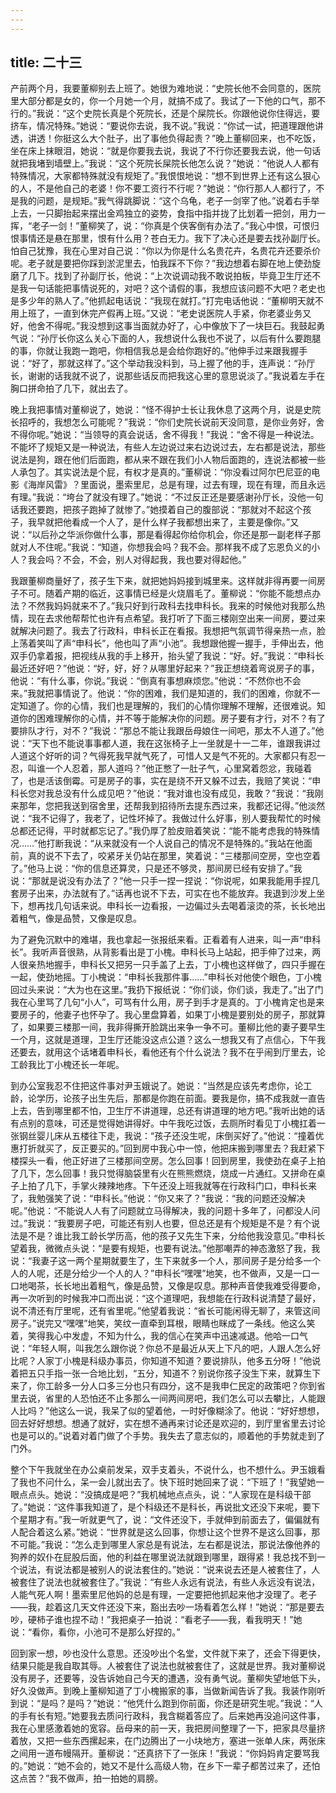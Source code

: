 ```yaml
---
---
---
```

title: 二十三
---



产前两个月，我要董柳别去上班了。她很为难地说：“史院长他不会同意的，医院里大部分都是女的，你一个月她一个月，就搞不成了。我试了一下他的口气，那不行的。”我说：“这个史院长真是个死院长，还是个屎院长。你跟他说你住得远，要挤车，情况特殊。”她说：“要说你去说，我不说。”我说：“你试一试，把道理跟他讲透，讲透！你挺这么大个肚子，出了事他负得起责？”晚上董柳回来，也不吃饭，坐在床上抹眼泪，她说：“就是你要我去说，我说了不行你还要我去说，他一句话就把我堵到墙壁上。”我说：“这个死院长屎院长他怎么说？”她说：“他说人人都有特殊情况，大家都特殊就没有规矩了。”我恨恨地说：“想不到世界上还有这么狠心的人，不是他自己的老婆！你不要工资行不行呢？”她说：“你行那人人都行了，不是我的问题，是规矩。”我气得跳脚说：“这个乌龟，老子一剑宰了他。”说着右手举上去，一只脚抬起来摆出金鸡独立的姿势，食指中指并拢了比划着一把剑，用力一挥，“老子一剑！”董柳笑了，说：“你真是个侠客倒有办法了。”我心中恨，可恨归恨事情还是悬在那里，恨有什么用？苍白无力。我下了决心还是要去找孙副厅长。怕自己犹豫，我在心里对自己说：“你以为你是什么名贵花卉，名贵花卉还要杀价呢。老子就是要把你踩到淤泥里去，怕我踩不下你？”我边想着右脚在地上使劲旋磨了几下。找到了孙副厅长，他说：“上次说调动我不敢说拍板，毕竟卫生厅还不是我一句话能把事情说死的，对吧？这个请假的事，我想应该问题不大吧？老史也是多少年的熟人了。”他抓起电话说：“我现在就打。”打完电话他说：“董柳明天就不用上班了，一直到休完产假再上班。”又说：“老史说医院人手紧，你老婆业务又好，他舍不得呢。”我没想到这事当面就办好了，心中像放下了一块巨石。我鼓起勇气说：“孙厅长你这么关心下面的人，我想说什么我也不说了，以后有什么要跑腿的事，你就让我跑一跑吧，你相信我总是会给你跑好的。”他伸手过来跟我握手说：“好了，那就这样了。”这个举动我没料到，马上握了他的手，连声说：“孙厅长，谢谢的话我就不说了，说那些话反而把我这心里的意思说淡了。”我说着左手在胸口拼命拍了几下，就出去了。

晚上我把事情对董柳说了，她说：“怪不得护士长让我休息了这两个月，说是史院长招呼的，我想怎么可能呢？”我说：“你们史院长说前天没同意，是你业务好，舍不得你呢。”她说：“当领导的真会说话，舍不得我！”我说：“舍不得是一种说法。不能坏了规矩又是一种说法，有些人左边说过来右边说过去，左右都是说法，那些说法是狗，跟在他们后面跑，都从来不跟在我们小人物后面跑的，连说法都被一些人承包了。其实说法是个屁，有权才是真的。”董柳说：“你没看过阿尔巴尼亚的电影《海岸风雷》？里面说，墨索里尼，总是有理，过去有理，现在有理，而且永远有理。”我说：“垮台了就没有理了。”她说：“不过反正还是要感谢孙厅长，没他一句话我还要跑，把孩子跑掉了就惨了。”她摸着自己的腹部说：“那就对不起这个孩子，我早就把他看成一个人了，是什么样子我都想出来了，主要是像你。”又说：“以后孙之华派你做什么事，那是看得起你给你机会，你还是那一副老样子那就对人不住呢。”我说：“知道，你想我会吗？我不会。那样我不成了忘恩负义的小人？我会吗？不会，不会，别人对得起我，我也要对得起他。”

我跟董柳商量好了，孩子生下来，就把她妈妈接到城里来。这样就非得再要一间房子不可。随着产期的临近，这事情已经是火烧眉毛了。董柳说：“你能不能想点办法？不然我妈妈就来不了。”我只好到行政科去找申科长。我来的时候他对我那么热情，现在去求他帮帮忙也许有点希望。我打听了下面三楼刚空出来一间房，要过来就解决问题了。我去了行政科，申科长正在看报。我想把气氛调节得亲热一点，脸上荡着笑叫了声“申科长”，他也叫了声“小池”。我想跟他握一握手，手伸出去，他双手仍拿着报，把视线从我的手上移开，抬头望了我说：“好。好。”我说：“申科长最近还好吧？”他说：“好，好，好？从哪里好起来？”我正想绕着弯说房子的事，他说：“有什么事，你说。”我说：“倒真有事想麻烦您。”他说：“不然你也不会来。”我就把事情说了。他说：“你的困难，我们是知道的，我们的困难，你就不一定知道了。你的心情，我们也是理解的，我们的心情你理解不理解，还很难说。知道你的困难理解你的心情，并不等于能解决你的问题。房子要有才行，对不？有了要排队才行，对不？”我说：“那总不能让我跟岳母娘住一间吧，那太不人道了。”他说：“天下也不能说事事都人道，我在这张椅子上一坐就是十一二年，谁跟我讲过人道这个好听的词？气得死我早就气死了，可惜人又是气不死的。大家都只有忍一忍，叫谁一个人忍着，那人道吗？”他正憋了一肚子气，心里窝着怨忿，我碰着了，也是活该倒霉。可是房子的事，实在是绕不开又躲不过去，我赔了笑说：“申科长您对我总没有什么成见吧？”他说：“我对谁也没有成见，我敢？”我说：“我刚来那年，您把我送到宿舍里，还帮我到招待所去提东西过来，我都还记得。”他淡然说：“我不记得了，我老了，记性坏掉了。我做过什么好事，别人要我帮忙的时候总都还记得，平时就都忘记了。”我仍厚了脸皮赔着笑说：“能不能考虑我的特殊情况……”他打断我说：“从来就没有一个人说自己的情况不是特殊的。”我站在他面前，真的说不下去了，咬紧牙关仍站在那里，笑着说：“三楼那间空房，空也空着了。”他马上说：“你的信息还算灵，只是还不够灵，那间房已经有安排了。”我说：“那就是说没有办法了？”他一只手一捏一捏说：“你说呢，如果我能用手捏几套房子出来，办法就有了。”话再也说不下去，可实在也不能放弃。我退到沙发上坐下，想再找几句话来说。申科长一边看报，一边偏过头去喝着滚烫的茶，长长地出着粗气，像是品赞，又像是叹息。

为了避免沉默中的难堪，我也拿起一张报纸来看。正看着有人进来，叫一声“申科长”。我听声音很熟，从背影看出是丁小槐。申科长马上站起，把手伸了过来，两人很亲热地握手，申科长又把另一只手盖了上去，丁小槐也这样做了，四只手握在一起，使劲地摇。丁小槐说：“申科长我那件事……”申科长对他使个眼色，丁小槐回过头来说：“大为也在这里。”我扔下报纸说：“你们谈，你们谈，我走了。”出了门我在心里骂了几句“小人”，可骂有什么用，房子到手才是真的。丁小槐肯定也是来要房子的，他妻子也怀孕了。我心里盘算着，如果丁小槐是要别处的房子，那就算了，如果要三楼那一间，我非得撕开脸跳出来争一争不可。董柳比他的妻子要早生一个月，这就是道理，卫生厅还能没这点公道？这么一想我又有了点信心，下午我还要去，就用这个话堵着申科长，看他还有个什么说法？我不在乎闹到厅里去，论工龄我比丁小槐还长一年呢。

到办公室我忍不住把这件事对尹玉娥说了。她说：“当然是应该先考虑你，论工龄，论学历，论孩子出生先后，那都是你跑在前面。要我是你，搞不成我就一直告上去，告到哪里都不怕，卫生厅不讲道理，总还有讲道理的地方吧。”我听出她的话有点别的意味，可还是觉得她讲得好。中午我吃过饭，去厕所时看见丁小槐扛着一张钢丝婴儿床从五楼往下走，我说：“孩子还没生呢，床倒买好了。”他说：“撞着优惠打折就买了，反正要买的。”回到房中我心中一惊，他把床搬到哪里去？我赶紧下楼探头一看，他正好进了三楼那间空房。怎么回事！回到房里，我使劲在桌子上拍了几下，怎么回事！我只觉得脑袋里有火在熊熊燃烧，烧成一片通红。又拼命在桌子上拍了几下，手掌火辣辣地疼。下午还没上班我就等在行政科门口，申科长来了，我勉强笑了说：“申科长。”他说：“你又来了？”我说：“我的问题还没解决呢。”他说：“不能说人人有了问题就立马得解决，我的问题十多年了，问都没人问过。”我说：“我要房子吧，可能还有别人也要，但总还是有个规矩是不是？有个说法是不是？谁比我工龄长学历高，他的孩子又先生下来，分给他我没意见。”申科长望着我，微微点头说：“是要有规矩，也要有说法。”他那嘲弄的神态激怒了我，我说：“我妻子这一两个星期就要生了，生下来就多一个人，那间房子是分给多一个人的人呢，还是分给少一个人的人？”申科长“嘿嘿”地笑，也不做声，又是一口一口地喝茶，长长地出着粗气，像是品赞，又像是叹息。那种声音使我难受得要命，再一次听到的时候我冲口而出说：“这个道理吧，我想能在行政科说清楚了最好，说不清还有厅里呢，还有省里呢。”他望着我说：“省长可能闲得无聊了，来管这间房子。”说完又“嘿嘿”地笑，笑纹一直牵到耳根，眼睛也眯成了一条线。他这么笑着，笑得我心中发虚，不知为什么，我的信心在笑声中迅速减退。他哈一口气说：“年轻人啊，叫我怎么跟你说？你总不是最近从天上下凡的吧，人跟人怎么好比呢？人家丁小槐是科级办事员，你知道不知道？要说排队，他多五分呀！”他说着把五只手指一张一合地比划，“五分，知道不？别说你孩子没生下来，就算生下来了，你工龄多一分人口多三分也只有四分，这不是我申仁民定的政策吧？你到省里去说，省里的人恐怕还不止多那么一间两间房吧，我们怎么可以去攀比，人能跟人比吗？”他这么一说，我呆了似的望着他，一时好像糊涂了。他说：“好好想想，回去好好想想。想通了就好，实在想不通再来讨论还是欢迎的，到厅里省里去讨论也是可以的。”说着对着门做了个手势。我失去了意志似的，顺着他的手势就走到了门外。

整个下午我就坐在办公桌前发呆，双手支着头，不说什么，也不想什么。尹玉娥看了我也不问什么，呆一会儿就出去了。快下班时她回来了说：“下班了！”我望她一眼点点头。她说：“没搞成是吧？”我机械地点点头，说：“人家现在是科级干部了。”她说：“这件事我知道了，是个科级还不是科长，再说批文还没下来呢，要下个星期才有。”我一听就更气了，说：“文件还没下，手就伸到前面去了，偏偏就有人配合着这么紧。”她说：“世界就是这么回事，你想让这个世界不是这么回事，那不可能。”我说：“怎么走到哪里人家总是有说法，左右都是说法，那说法像他养的狗养的奴仆在屁股后面，他的利益在哪里说法就跟到哪里，跟得紧！我总找不到一个说法，有说法都是被别人的说法套住的。”她说：“说来说去还是人被套住了，人被套住了说法也就被套住了。”我说：“有些人永远有说法，有些人永远没有说法，人能气死人啊！墨索里尼他妈的总是有理，一定要把他抓起来他才没理了。老子——我，趁着这几天文件还没下来，豁出去吵一场看着怎么样！”她说：“那是要去吵，硬柿子谁也捏不动！”我把桌子一拍说：“看老子——我，看我明天！”她说：“看你，看你，小池可不是那么好捏的。”

回到家一想，吵也没什么意思。还没吵出个名堂，文件就下来了，还会下得更快，结果只能是我自取其辱。人被套住了说法也就被套住了，这就是世界。我对董柳说没有房子，还要等，没告诉她自己今天的遭遇，没有勇气说。董柳失望地低下头，好久没做声。到晚上董柳知道了丁小槐搬家的事，当做新闻告诉了我。我装作刚听到说：“是吗？是吗？”她说：“他凭什么跑到你前面，你还是研究生呢。”我说：“人的手有长有短。”她要我去质问行政科，我含糊着答应了。后来她再没追问这件事，我在心里感激着她的宽容。岳母来的前一天，我把房间整理了一下，把家具尽量挤着放，又把一些东西摞起来，在门边腾出了一小块地方，塞进一张单人床，两张床之间用一道布幔隔开。董柳说：“还真挤下了一张床！”我说：“你妈妈肯定要骂我的。”她说：“她不会的，她又不是什么高级人物，在乡下一辈子都苦过来了，还怕这点苦？”我不做声，拍一拍她的肩膀。